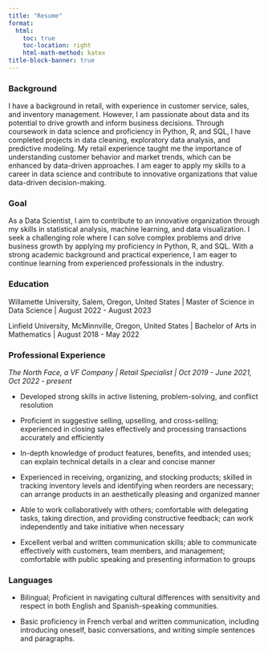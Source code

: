 ```yaml
---
title: "Resume"
format:
  html:
    toc: true
    toc-location: right
    html-math-method: katex
title-block-banner: true
---
```


### Background

I have a background in retail, with experience in customer service, sales, and inventory management. However, I am passionate about data and its potential to drive growth and inform business decisions. Through coursework in data science and proficiency in Python, R, and SQL, I have completed projects in data cleaning, exploratory data analysis, and predictive modeling. My retail experience taught me the importance of understanding customer behavior and market trends, which can be enhanced by data-driven approaches. I am eager to apply my skills to a career in data science and contribute to innovative organizations that value data-driven decision-making.

### Goal

As a Data Scientist, I aim to contribute to an innovative organization through my skills in statistical analysis, machine learning, and data visualization. I seek a challenging role where I can solve complex problems and drive business growth by applying my proficiency in Python, R, and SQL. With a strong academic background and practical experience, I am eager to continue learning from experienced professionals in the industry.

### Education

Willamette University, Salem, Oregon, United States \| Master of Science in Data Science \| August 2022 - August 2023

Linfield University, McMinnville, Oregon, United States \| Bachelor of Arts in Mathematics \| August 2018 - May 2022

### Professional Experience

*The North Face, a VF Company \| Retail Specialist \| Oct 2019 - June 2021, Oct 2022 - present*

-   Developed strong skills in active listening, problem-solving, and conflict resolution

-   Proficient in suggestive selling, upselling, and cross-selling; experienced in closing sales effectively and processing transactions accurately and efficiently

-   In-depth knowledge of product features, benefits, and intended uses; can explain technical details in a clear and concise manner

-   Experienced in receiving, organizing, and stocking products; skilled in tracking inventory levels and identifying when reorders are necessary; can arrange products in an aesthetically pleasing and organized manner

-   Able to work collaboratively with others; comfortable with delegating tasks, taking direction, and providing constructive feedback; can work independently and take initiative when necessary

-   Excellent verbal and written communication skills; able to communicate effectively with customers, team members, and management; comfortable with public speaking and presenting information to groups

### Languages

-   Bilingual; Proficient in navigating cultural differences with sensitivity and respect in both English and Spanish-speaking communities.

-   Basic proficiency in French verbal and written communication, including introducing oneself, basic conversations, and writing simple sentences and paragraphs.
